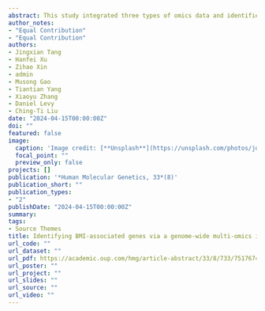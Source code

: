 ```yaml
---
abstract: This study integrated three types of omics data and identified a group of genes that have not previously been reported to be associated with BMI. This strategy could provide new insights for future studies to identify molecular mechanisms contributing to BMI regulation.
author_notes:
- "Equal Contribution"
- "Equal Contribution"
authors:
- Jingxian Tang
- Hanfei Xu
- Zihao Xin
- admin
- Musong Gao
- Tiantian Yang
- Xiaoyu Zhang
- Daniel Levy
- Ching-Ti Liu
date: "2024-04-15T00:00:00Z"
doi: ""
featured: false
image:
  caption: 'Image credit: [**Unsplash**](https://unsplash.com/photos/jdD8gXaTZsc)'
  focal_point: ""
  preview_only: false
projects: []
publication: '*Human Molecular Genetics, 33*(8)'
publication_short: ""
publication_types:
- "2"
publishDate: "2024-04-15T00:00:00Z"
summary:
tags:
- Source Themes
title: Identifying BMI-associated genes via a genome-wide multi-omics integrative approach using summary data
url_code: ""
url_dataset: ""
url_pdf: https://academic.oup.com/hmg/article-abstract/33/8/733/7517674
url_poster: ""
url_project: ""
url_slides: ""
url_source: ""
url_video: ""
---
```

